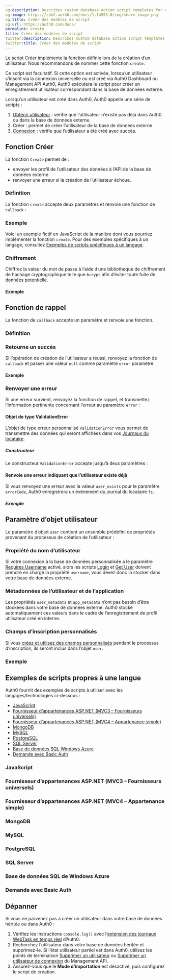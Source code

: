 ```yaml
---
og:description: Describes custom database action script templates for user creation.
og:image: https://cdn2.auth0.com/docs/1.14553.0/img/share-image.png
og:title: Créer des modèles de script
og:url: https://auth0.com/docs/
permalink: create
title: Créer des modèles de script
twitter:description: Describes custom database action script templates for user creation.
twitter:title: Créer des modèles de script
---
```


Le script Créer implémente la fonction définie lors de la création d’un utilisateur. Nous recommandons de nommer cette fonction `create`.

Ce script est facultatif. Si cette option est activée, lorsqu’un utilisateur s’inscrit via la connexion universelle ou est créé via Auth0 Dashboard ou Management API Auth0, Auth0 exécutera le script pour créer un enregistrement utilisateur correspondant dans la base de données externe.

Lorsqu’un utilisateur est créé dans Auth0, Auth0 appelle une série de scripts :

1. [Obtenir utilisateur](/get-user) : vérifie que l’utilisateur n’existe pas déjà dans Auth0 ou dans la base de données externe.
2. Créer : permet de créer l’utilisateur de la base de données externe.
3. [Connexion](/login) : vérifie que l’utilisateur a été créé avec succès.

## Fonction Créer

La fonction `Create` permet de :

* envoyer les profil de l’utilisateur des données à l’API de la base de données externe.
* renvoyer une erreur si la création de l’utilisateur échoue.

### Définition

La fonction `create` accepte deux paramètres et renvoie une fonction de `callback` :





### Exemple

Voici un exemple fictif en JavaScript de la manière dont vous pourriez implémenter la fonction `create`. Pour des exemples spécifiques à un langage, consultez [Exemples de scripts spécifiques à un langage](#language-specific-script-examples).



### Chiffrement



Chiffrez la valeur du mot de passe à l’aide d’une bibliothèque de chiffrement de hachage cryptographique telle que `bcrypt` afin d’éviter toute fuite de données potentielle.

#### Exemple



## Fonction de rappel

La fonction de `callback` accepte un paramètre et renvoie une fonction.

### Définition





### Retourne un succès

Si l’opération de création de l’utilisateur a réussi, renvoyez la fonction de `callback` et passer une valeur `null` comme paramètre `error` paramètre.

#### Exemple



### Renvoyer une erreur

Si une erreur survient, renvoyez la fonction de rappel, et transmettez l’information pertinente concernant l’erreur au paramètre `error` :

#### Objet de type ValidationError

L’objet de type erreur personnalisé `ValidationError` vous permet de transmettre des données qui seront affichées dans vos [Journaux du locataire](/logs).

##### Constructeur

Le constructeur `ValidationError` accepte jusqu’à deux paramètres :





#### Renvoie une erreur indiquant que l’utilisateur existe déjà

Si vous renvoyez une erreur avec la valeur `user_exists` pour le paramètre `errorCode`, Auth0 enregistrera un événement du journal du locataire `fs`.

##### Exemple





## Paramètre d’objet utilisateur

Le paramètre d’objet `user` contient un ensemble prédéfini de propriétés provenant du processus de création de l’utilisateur :



### Propriété du nom d’utilisateur

Si votre connexion à la base de données personnalisée a le paramètre [Requires Username](/require-username) activé, alors les scripts [Login](/login) et [Get User](/get-user) doivent prendre en charge la propriété `username`, vous devez donc la stocker dans votre base de données externe.

### Métadonnées de l’utilisateur et de l’application

Les propriétés `user_metadata` et `app_metadata` n’ont pas besoin d’être stockées dans votre base de données externe. Auth0 stocke automatiquement ces valeurs dans le cadre de l’enregistrement de profil utilisateur créé en interne.

### Champs d’inscription personnalisés

Si vous [créez et utilisez des champs personnalisés](/libraries/custom-signup#using-the-api) pendant le processus d’inscription, ils seront inclus dans l’objet `user`.

### Exemple



## Exemples de scripts propres à une langue

Auth0 fournit des exemples de scripts à utiliser avec les langages/technologies ci-dessous :

* [JavaScript](#javascript)
* [Fournisseur d’appartenances ASP.NET (MVC3 – Fournisseurs universels)](#asp-net-membership-provider-mvc3-universal-providers-)
* [Fournisseur d’appartenances ASP.NET (MVC4 – Appartenance simple)](#asp-net-membership-provider-mvc4-simple-membership-)
* [MongoDB](#mongodb)
* [MySQL](#mysql)
* [PostgreSQL](#postgresql)
* [SQL Server](#sql-server)
* [Base de données SQL Windows Azure](#windows-azure-sql-database)
* [Demande avec Basic Auth](#request-with-basic-auth)

### JavaScript



### Fournisseur d’appartenances ASP.NET (MVC3 – Fournisseurs universels)



### Fournisseur d’appartenances ASP.NET (MVC4 – Appartenance simple)



### MongoDB



### MySQL



### PostgreSQL



### SQL Server



### Base de données SQL de Windows Azure



### Demande avec Basic Auth



## Dépanner

Si vous ne parvenez pas à créer un utilisateur dans votre base de données héritée ou dans Auth0 :

1. Vérifiez les instructions `console.log()` avec l’[extension des journaux WebTask en temps réel](/extensions/real-time-webtask-logs) d’Auth0.
2. Recherchez l’utilisateur dans votre base de données héritée et supprimez-le. Si l’état utilisateur partiel est dans Auth0, utilisez les points de terminaison [Supprimer un utilisateur](https://auth0.com/docs/api/management/v2#!/Users/delete_users_by_id) ou [Supprimer un utilisateur de connexion](/api/management/v2#!/Connections/delete_users_by_email) du Management API.
3. Assurez-vous que le **Mode d’importation** est désactivé, puis configurez le script de création.